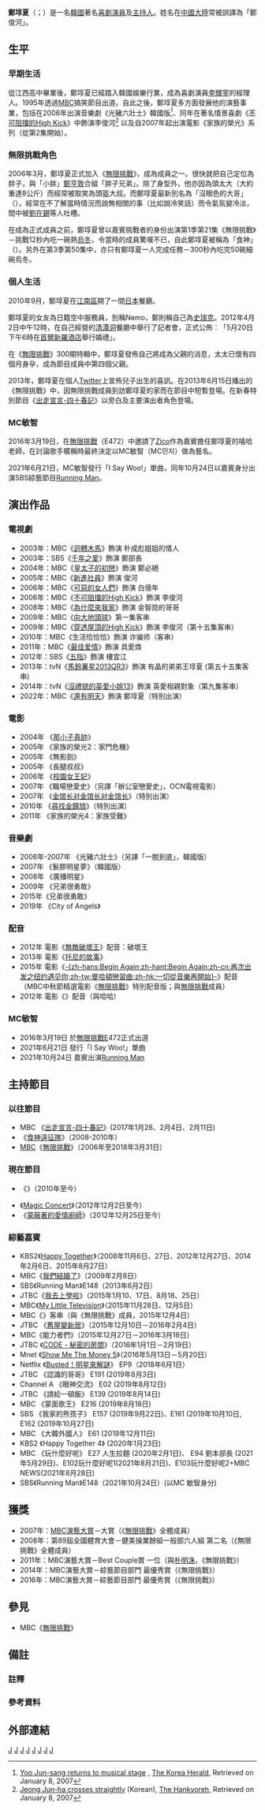{{Infobox comedian
|image = Jeong Jun-ha from acrofan.jpg
|name        = 鄭埻夏<ref group="註" name="born_name">本人於2011年10月22日播放的《無限挑戰》第272期中正名，其中「埻」字有「箭靶的中心」之意。</ref>
|nickname    =空包男
|imagesize   = 
|caption     = 
|pseudonym   = 
|birth_name  = 
|birth_date  = {{birth date and age|1971|3|18}}
|birth_place = {{KOR}}[[首爾特別市|首爾特別市]]
|death_date  = 
|death_place = 
|nationality = {{KOR}}
|active      = 1995年至今
|genre       = 
|subject     = 
|influences  =
|influenced  = 
|spouse      = {{marriage|Nemo（暱稱）|May 20, 2012}}
|notable_work= 《[[無限挑戰|無限挑戰]]》<br>《[[不可阻擋的High_Kick|不可阻擋的High Kick]]》
}}

'''鄭埻夏'''{{r|born_name|group="註"}}（{{kor|k='''정준하'''}}；{{bd|1971年|3月18日|}}）是一名[[韓國|韓國]]著名[[喜劇演員|喜劇演員]]及[[主持人|主持人]]。姓名在[[中國大陸|中國大陸]]常被誤譯為「鄭俊河」。

==生平==
===早期生活===
從江西高中畢業後，鄭埻夏已經踏入韓國娛樂行業，成為喜劇演員[[李輝宰|李輝宰]]的經理人。1995年透過[[MBC|MBC]]搞笑節目出道。自此之後，鄭埻夏多方面發展他的演藝事業，包括在2006年出演音樂劇《光豬六壯士》韓國版<ref>[http://news.naver.com/news/read.php?mode=LSD&office_id=044&article_id=0000062424 Yoo Jun-sang returns to musical stage] {{Webarchive|url=https://archive.is/20120716061826/http://news.naver.com/news/read.php?mode=LSD&office_id=044&article_id=0000062424 |date=2012年7月16日 }}, [[The_Korea_Herald|The Korea Herald]], Retrieved on January 8, 2007</ref>、同年在著名情景喜劇《[[不可阻擋的High_Kick|不可阻擋的High Kick]]》中飾演李俊河<ref>[http://www.hani.co.kr/arti/culture/entertainment/182838.html Jeong Jun-ha crosses straightly] {{Wayback|url=http://www.hani.co.kr/arti/culture/entertainment/182838.html |date=20071112040808 }}(Korean), [[The_Hankyoreh|The Hankyoreh]], Retrieved on January 8, 2007</ref> 以及自2007年起出演電影《家族的榮光》系列（從第2集開始）。

===無限挑戰角色===
2006年3月，鄭埻夏正式加入《[[無限挑戰|無限挑戰]]》，成為成員之一。很快就把自己定位為胖子，與「小胖」[[鄭亨敦|鄭亨敦]]合組「胖子兄弟」。除了身型外，他亦因為頭太大（大約重達8公斤）而經常被取笑為頭盔大叔。而鄭埻夏最新別名為「沒眼色的大哥」（{{lang|ko|눈치없는 형}}），經常在不了解當時情況而說無相關的事（比如說冷笑話）而令氣氛變冷淡，間中被[[劉在錫|劉在錫]]等人吐槽。

在成為正式成員之前，鄭埻夏曾以嘉賓挑戰者的身份出演第1季第21集《無限挑戰》－挑戰12秒內吃一碗熱[[烏冬|烏冬]]，令當時的成員驚嘆不已，自此鄭埻夏被稱為「食神」（{{lang|ko|식신}}）。另外在第3季第50集中，亦只有鄭埻夏一人完成任務－300秒內吃完50碗細碗烏冬。

===個人生活===
2010年9月，鄭埻夏在[[江南區_(首爾)|江南區]]開了一間[[日本|日本]]餐廳。

鄭埻夏的女友為日籍空中服務員，別稱Nemo，鄭則稱自己為[[史瑞克|史瑞克]]。2012年4月2日中午12時，在自己經營的[[江南區_(首爾)|清潭洞]]餐廳中舉行了記者會，正式公佈︰「5月20日下午6時在[[首爾|首爾]][[新羅酒店|新羅酒店]]舉行婚禮」。

在《[[無限挑戰|無限挑戰]]》300期特輯中，鄭埻夏發佈自己將成為父親的消息，太太已懷有四個月身孕，成為節目成員中第四個父親。

2013年，鄭埻夏在個人[[Twitter|Twitter]]上宣佈兒子出生的喜訊。在2013年6月15日播出的《無限挑戰》中，因無限挑戰成員到訪鄭埻夏的家而在節目中短暫登場。在新春特別節目《[[出走宣言-四十春記|出走宣言-四十春記]]》以旁白及主要演出者角色登場。

=== MC敏智 ===
2016年3月19日，在[[無限挑戰|無限挑戰]]（E472）中邀請了[[Zico|Zico]]作為嘉賓擔任鄭埻夏的嘻哈老師，在討論歌手暱稱時最終決定以MC敏智（MC민지）做為藝名。

2021年6月21日，MC敏智發行「I Say Woo!」單曲，同年10月24日以嘉賓身分出演SBS綜藝節目[[Running_Man|Running Man]]。

== 演出作品 == 
=== 電視劇 ===
* 2003年：MBC《[[迴轉木馬_(電視劇)|迴轉木馬]]》飾演 朴成彪姐姐的情人  
* 2003年：SBS《[[千年之愛|千年之愛]]》飾演 鄭部長
* 2004年：MBC《[[皇太子的初戀|皇太子的初戀]]》飾演 鄭必絕
* 2005年：MBC《[[新進社員|新進社員]]》飾演 俊河
* 2006年：MBC《[[可惡的女人們|可惡的女人們]]》飾演 白億年
* 2006年：MBC《[[不可阻擋的High_Kick|不可阻擋的High Kick]]》飾演 李俊河
* 2008年：MBC《[[為什麼來我家|為什麼來我家]]》飾演 金智勋的哥哥
* 2009年：MBC《[[向大地頭球|向大地頭球]]》第一集客串
* 2009年：MBC《[[穿透屋頂的High_Kick|穿透屋頂的High Kick]]》飾演 李俊河（第十五集客串）
* 2010年：MBC《生活恰恰恰》飾演 诈骗师（客串）
* 2011年：MBC《[[最佳爱情|最佳爱情]]》飾演 具愛煥
* 2012年：SBS《[[五指|五指]]》飾演 樓宜江
* 2013年：tvN《[[馬鈴薯星2013QR3|馬鈴薯星2013QR3]]》飾演 有晶的弟弟王埻夏 (第五十五集客串)
* 2014年：tvN《[[沒禮貌的英愛小姐|沒禮貌的英愛小姐13]]》飾演 英愛相親對象（第九集客串）
* 2022年：MBC《[[還有明天|還有明天]]》飾演 鄭埻夏（特別出演）

=== 電影 ===
* 2004年 《[[那小子真帥|那小子真帥]]》
* 2005年 《家族的榮光2：家門危機》
* 2005年 《無影劍》
* 2005年 《長腿叔叔》
* 2006年 《[[校園女王妃|校園女王妃]]》
* 2007年 《職場戀愛史》（另譯「辦公室戀愛史」，OCN電視電影）
* 2007年 《[[金馆长对金馆长对金馆长|金馆长对金馆长对金馆长]]》（特別出演）
* 2010年 《[[尋找金鐘旭|尋找金鐘旭]]》（特別出演）
* 2011年 《家族的榮光4：家族受難》

=== 音樂劇 ===
* 2006年-2007年 《光豬六壯士》（另譯「一脫到底」，韓國版）
* 2007年 《髮膠明星夢》（韓國版）
* 2008年 《廣播明星》
* 2009年 《兄弟很勇敢》
* 2015年《兄弟很勇敢》
*2019年 《City of Angels》

===配音===
* 2012年 電影《[[無敵破壞王|無敵破壞王]]》配音：破壞王
* 2013年 電影《[[托尼的故事|托尼的故事]]》
* 2015年 電影《[[曼哈頓戀習曲|-{zh-hans:Begin Again;zh-hant:Begin Again;zh-cn:再次出发之纽约遇见你;zh-tw:曼哈頓戀習曲;zh-hk:一切從音樂再開始}-]]》配音（MBC中秋節精選電影《[[無限挑戰|無限挑戰]]》特別配音版；與[[無限挑戰|無限挑戰]]成員）
* 2012年 電影《{{link-ko|恐龍X探險隊|다이노X 탐험대}}》配音（與哈哈）

=== MC敏智 ===
* 2016年3月19日 於[[無限挑戰|無限挑戰]]E472正式出道
* 2021年6月21日 發行「I Say Woo!」單曲
* 2021年10月24日 嘉賓出演[[Running_Man|Running Man]]

== 主持節目 ==
=== 以往節目 ===
* MBC 《[[出走宣言-四十春記|出走宣言-四十春記]]》(2017年1月28、2月4日、2月11日)
* 《[[食神遠征隊|食神遠征隊]]》（2008-2010年）
* [[文化廣播_(韓國)|MBC]]《[[無限挑戰|無限挑戰]]》（2006年至2018年3月31日）

=== 現在節目 ===
* {{link-ko|Y-STAR|Y-STAR}}《{{link-ko|食神之路|식신로드}}》（2010年至今）
* 《[[Magic_Concert|Magic Concert]]》（2012年12月2日至今）
* 《[[蒙蔽著的愛情廚師|蒙蔽著的愛情廚師]]》（2012年12月25日至今）

=== 綜藝嘉賓 ===
* KBS2《[[歡樂在一起|Happy Together]]》（2008年11月6日、27日、2012年12月27日、2014年2月6日、2015年8月27日）
* MBC《[[我們結婚了|我們結婚了]]》（2009年2月8日）
* SBS《Running Man》E148（2013年6月2日）
* JTBC《[[我去上學啦|我去上學啦]]》（2015年1月10、17日、8月18、25日）
* MBC《[[My_Little_Television|My Little Television]]》（2015年11月28日、12月5日）
* MBC《{{link-ko|尋找好吃的TV|찾아라 맛있는 TV}}》客串（與《無限挑戰》成員，2015年12月4日）
* JTBC 《[[舊屋變新居|舊屋變新居]]》（2015年12月10日－2016年2月4日）
* MBC《能力者們》（2015年12月27日－2016年3月18日）
* JTBC 《[[CODE|CODE - 秘密的房間]]》（2016年1月1日－2月19日）
* Mnet 《[[Show_Me_The_Money_5|Show Me The Money 5]]》（2016年5月13日－5月20日）
* Netflix 《[[Busted！明星來解謎|Busted！明星來解謎]]》 EP9（2018年6月1日）
* JTBC  《認識的哥哥》 E191 (2019年8月3日)
* Channel A 《眼神交流》 E02 (2019年8月12日)
* JTBC 《請給一頓飯》 E139 (2019年8月14日) 
* MBC 《蒙面歌王》 E216 (2019年8月18日)  
* SBS 《我家的熊孩子》 E157 (2019年9月22日)、E161 (2019年10月10日, E162 (2019年10月27日)
* MBC 《大韓外國人》 E61 (2019年12月11日)
* KBS2 《Happy Together 4》 (2020年1月23日)
* MBC 《玩什麼好呢》 E27 人生拉麵 (2020年2月1日)、 E94 劉本部長 (2021年5月29日)、E102玩什麼好呢1(2021年8月21日)、E103玩什麼好呢2+MBC NEWS(2021年8月28日)
* SBS《Running Man》E148（2021年10月24日）(以MC 敏智身分)

==獲獎==
*2007年：[[MBC演藝大賞|MBC演藝大賞]]－大賞（《[[無限挑戰|無限挑戰]]》全體成員） 
*2008年：第89屆全國體育大會－健美操業餘組一般部六人組 第二名（《無限挑戰》全體成員）
*2011年：MBC演藝大賞－Best Couple賞 一位（與[[朴明洙|朴明洙]]，《無限挑戰》）
*2014年：MBC演藝大賞－綜藝節目部門 最優秀賞（《無限挑戰》）
*2016年：MBC演藝大賞－綜藝節目部門 最優秀賞（《無限挑戰》）

== 參見 ==
* MBC《[[無限挑戰|無限挑戰]]》

==備註==
===註釋===
{{reflist|group=註}}

===參考資料===
{{reflist}}

== 外部連結 ==

{{無限挑戰}}
{{CODE - 秘密的房间}}
{{High Kick！三部曲}}

[[Category:韩国男演员|J]]
[[Category:韓國電視演員|J]]
[[Category:韓國音樂劇演員|J]]
[[Category:韓國喜劇演員|J]]
[[Category:無限挑戰|J]]
[[Category:韓國電視主持人|J]]
[[Category:首爾特別市出身人物|J]]
[[Category:鄭姓|J]]